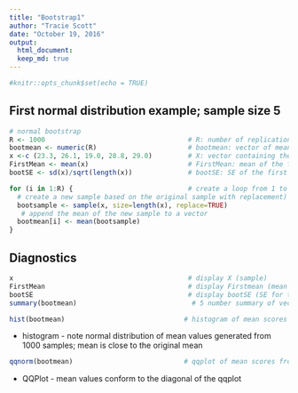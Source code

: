```yaml
---
title: "Bootstrap1"
author: "Tracie Scott"
date: "October 19, 2016"
output:
  html_document:
  keep_md: true
---
```


```r
#knitr::opts_chunk$set(echo = TRUE)
```

## First normal distribution example; sample size 5

```r
# normal bootstrap
R <- 1000                                    # R: number of replications
bootmean <- numeric(R)                       # bootmean: vector of mean values w R values
x <-c (23.3, 26.1, 19.0, 28.8, 29.0)         # X: vector containing the sample to bootstrap
FirstMean <- mean(x)                         # FirstMean: mean of the first sample
bootSE <- sd(x)/sqrt(length(x))              # bootSE: SE of the first sample

for (i in 1:R) {                             # create a loop from 1 to R  (replications)
  # create a new sample based on the original sample with replacement) 
  bootsample <- sample(x, size=length(x), replace=TRUE)     
   # append the mean of the new sample to a vector
  bootmean[i] <- mean(bootsample)                          
}

```

## Diagnostics
```r
x                                            # display X (sample)
FirstMean                                    # display Firstmean (mean of the sample)
bootSE                                       # display bootSE (SE for the sample)  
summary(bootmean)                             # 5 number summary of vector containing bootstrap sample means
```

```r
hist(bootmean)                              # histogram of mean scores from bootstrap vector
```

* histogram - note normal distribution of mean values generated from 1000 samples; mean is close to the original mean

```r
qqnorm(bootmean)                            # qqplot of mean scores from bootstrap vector
```
* QQPlot - mean values conform to the diagonal of the qqplot